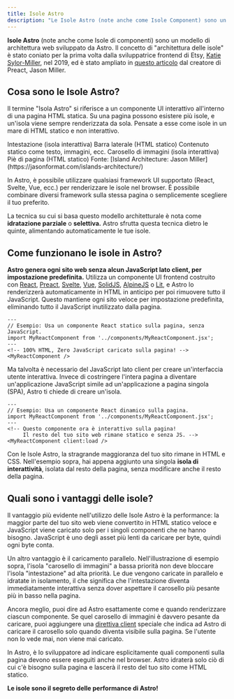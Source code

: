 ```yaml
---
title: Isole Astro
description: "Le Isole Astro (note anche come Isole Component) sono un modello di architettura web sviluppato da Astro. Il concetto di “architettura delle isole” è stato coniato per la prima volta dalla sviluppatrice frontend di Etsy, Katie Sylor-Miller, nel 2019, ed è stato ampliato dal creatore di Preact, Jason Miller."
---
```



**Isole Astro** (note anche come Isole di componenti) sono un modello di architettura web sviluppato da Astro. Il concetto di "architettura delle isole" è stato coniato per la prima volta dalla sviluppatrice frontend di Etsy, [Katie Sylor-Miller](https://twitter.com/ksylor), nel 2019, ed è stato ampliato in [questo articolo](https://jasonformat.com/islands-architecture/) dal creatore di Preact, Jason Miller.

## Cosa sono le Isole Astro?

Il termine "Isola Astro" si riferisce a un componente UI interattivo all'interno di una pagina HTML statica. Su una pagina possono esistere più isole, e un'isola viene sempre renderizzata da sola. Pensate a esse come isole in un mare di HTML statico e non interattivo.

<IslandsDiagram>
  <Fragment slot="headerApp">Intestazione (isola interattiva)</Fragment>
  <Fragment slot="sidebarApp">Barra laterale (HTML statico)</Fragment>
  <Fragment slot="main">
    Contenuto statico come testo, immagini, ecc.
  </Fragment>
  <Fragment slot="carouselApp">Carosello di immagini (isola interattiva)</Fragment>
  <Fragment slot="footer">Piè di pagina (HTML statico)</Fragment>
  <Fragment slot="source">Fonte: [Island Architecture: Jason Miller](https://jasonformat.com/islands-architecture/)</Fragment>
</IslandsDiagram>

In Astro, è possibile utilizzare qualsiasi framework UI supportato (React, Svelte, Vue, ecc.) per renderizzare le isole nel browser. È possibile combinare diversi framework sulla stessa pagina o semplicemente scegliere il tuo preferito.

La tecnica su cui si basa questo modello architetturale è nota come **idratazione parziale** o **selettiva.** Astro sfrutta questa tecnica dietro le quinte, alimentando automaticamente le tue isole.

## Come funzionano le isole in Astro?

**Astro genera ogni sito web senza alcun JavaScript lato client, per impostazione predefinita.** Utilizza un componente UI frontend costruito con [React](https://react.dev/), [Preact](https://preactjs.com/), [Svelte](https://svelte.dev/), [Vue](https://vuejs.org/), [SolidJS](https://www.solidjs.com/), [AlpineJS](https://alpinejs.dev/) o [Lit](https://lit.dev/), e Astro lo renderizzerà automaticamente in HTML in anticipo per poi rimuovere tutto il JavaScript. Questo mantiene ogni sito veloce per impostazione predefinita, eliminando tutto il JavaScript inutilizzato dalla pagina.

```astro title="src/pages/index.astro"
---
// Esempio: Usa un componente React statico sulla pagina, senza JavaScript.
import MyReactComponent from '../components/MyReactComponent.jsx';
---
<!-- 100% HTML, Zero JavaScript caricato sulla pagina! -->
<MyReactComponent />
```

Ma talvolta è necessario del JavaScript lato client per creare un'interfaccia utente interattiva. Invece di costringere l'intera pagina a diventare un'applicazione JavaScript simile ad un'applicazione a pagina singola (SPA), Astro ti chiede di creare un'isola.

```astro title="src/pages/index.astro" ins="client:load"
---
// Esempio: Usa un componente React dinamico sulla pagina.
import MyReactComponent from '../components/MyReactComponent.jsx';
---
<!-- Questo componente ora è interattivo sulla pagina!
     Il resto del tuo sito web rimane statico e senza JS. -->
<MyReactComponent client:load />
```

Con le Isole Astro, la stragrande maggioranza del tuo sito rimane in HTML e CSS. Nell'esempio sopra, hai appena aggiunto una singola **isola di interattività**, isolata dal resto della pagina, senza modificare anche il resto della pagina.

## Quali sono i vantaggi delle isole?

Il vantaggio più evidente nell'utilizzo delle Isole Astro è la performance: la maggior parte del tuo sito web viene convertito in HTML statico veloce e JavaScript viene caricato solo per i singoli componenti che ne hanno bisogno. JavaScript è uno degli asset più lenti da caricare per byte, quindi ogni byte conta.

Un altro vantaggio è il caricamento parallelo. Nell'illustrazione di esempio sopra, l'isola "carosello di immagini" a bassa priorità non deve bloccare l'isola "intestazione" ad alta priorità. Le due vengono caricate in parallelo e idratate in isolamento, il che significa che l'intestazione diventa immediatamente interattiva senza dover aspettare il carosello più pesante più in basso nella pagina.

Ancora meglio, puoi dire ad Astro esattamente come e quando renderizzare ciascun componente. Se quel carosello di immagini è davvero pesante da caricare, puoi aggiungere una [direttiva client](/it/reference/directives-reference/#client-directives) speciale che indica ad Astro di caricare il carosello solo quando diventa visibile sulla pagina. Se l'utente non lo vede mai, non viene mai caricato.

In Astro, è lo sviluppatore ad indicare esplicitamente quali componenti sulla pagina devono essere eseguiti anche nel browser. Astro idraterà solo ciò di cui c'è bisogno sulla pagina e lascerà il resto del tuo sito come HTML statico.

**Le isole sono il segreto delle performance di Astro!**
